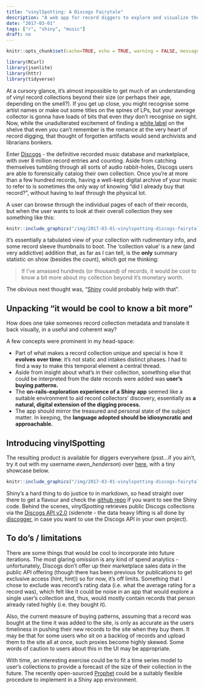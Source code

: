 ```yaml
---
title: "vinylSpotting: A Discogs Fairytale"
description: "A web app for record diggers to explore and visualize their collections."
date: "2017-03-01"
tags: ["r", "shiny", "music"]
draft: no
---
```


```r
knitr::opts_chunk$set(cache=TRUE, echo = TRUE, warning = FALSE, message = FALSE, out.width = '100%', dpi = 180, dev = 'svg')

library(RCurl)
library(jsonlite)
library(httr)
library(tidyverse)
```

At a cursory glance, it's almost impossible to get much of an understanding of vinyl record collections beyond their size (or perhaps their age, depending on the smell?). If you get up close, you might recognise some artist names or make out some titles on the spines of LPs, but your average collector is gonna have loads of bits that even *they* don't recognise on sight. Now, while the unadulterated excitement of finding a [white label](https://en.wikipedia.org/wiki/White_label) on the shelve that even *you* can't remember is the romance at the very heart of record digging, that thought of forgotten artifacts would send archivists and librarians bonkers. 

Enter [Discogs](http://www.discogs.com) - the definitive recorded music database and marketplace, with over 8 million record entries and counting. Aside from catching themselves tumbling through all sorts of audio rabbit-holes, Discogs users are able to forensically catalog their own collection. Once you're at more than a few hundred records, having a well-kept digital archive of your music to refer to is sometimes the only way of knowing "did I already buy that record?", without having to leaf through the physical lot.

A user can browse through the individual pages of each of their records, but when the user wants to look at their overall collection they see something like this:

```r
knitr::include_graphics("/img/2017-03-01-vinylspotting-discogs-fairytale/discogs-collection-page.png")
```

It's essentially a tabulated view of your collection with rudimentary info, and some record sleeve thumbnails to boot. The 'collection value' is a new (and very addictive) addition that, as far as I can tell, is the **only** summary statistic on show (besides the count), which got me thinking:

> If I've amassed hundreds (or thousand) of records, it would be cool to know a bit more about my collection beyond it's monetary worth.

The obvious next thought was, "[Shiny](https://shiny.rstudio.com/) could probably help with that".

## Unpacking "it would be cool to know a bit more"

How does one take someones record collection metadata and translate it back visually, in a useful and coherent way?

A few concepts were prominent in my head-space:

* Part of what makes a record collection unique and special is how it **evolves over time**: it's not static and intakes distinct phases. I had to find a way to make this temporal element a central thread.
* Aside from insight about what's *in* their collection, something else that could be interpreted from the date records were added was **user's buying patterns.**
* The **on-rails-exploration experience of a Shiny app** seemed like a suitable environment to aid record collectors' discovery, essentially as **a natural, digital extension of the digging process.**
* The app should mirror the treasured and personal state of the subject matter. In keeping, the **language adopted should be idiosyncratic and approachable.**

## Introducing vinylSpotting

The resulting product is available for diggers everywhere (psst...if you ain't, try it out with my username *ewen_henderson*) over [here](https://apps.ewen.io/vinylspotting), with a tiny showcase below.

```r
knitr::include_graphics("/img/2017-03-01-vinylspotting-discogs-fairytale/vinyspotting-preview.gif")
```

 Shiny's a hard thing to do justice to in markdown, so head straight over there to get a flavour and check the [github repo](https://github.com/ewenme/vinylspotting) if you want to see the Shiny code. Behind the scenes, *vinylSpotting* retrieves public Discogs collections via the [Discogs API v2.0](https://www.discogs.com/developers/) (sidenote - the data heavy lifting is all done by [discogger](https://github.com/ewenme/discogger), in case you want to use the Discogs API in your own project).

## To do's / limitations

There are some things that would be cool to incorporate into future iterations. The most glaring omission is any kind of spend analytics - unfortunately, Discogs don't offer up their marketplace sales data in the public API offering (though there has been previous for publications to get exclusive access (hint, hint)) so for now, it's off limits. Something that I chose to exclude was record's rating data (i.e. what the average rating for a record was), which felt like it could be noise in an app that would explore a single user's collection and, thus, would mostly contain records that person already rated highly (i.e. they bought it).

Also, the current measure of buying patterns, assuming that a record was bought at the time it was added to the site, is only as accurate as the users timeliness in pushing their new records to the site when they buy them. It may be that for some users who sit on a backlog of records and upload them to the site all at once, such proxies become highly skewed. Some words of caution to users about this in the UI may be appropriate.

With time, an interesting exercise could be to fit a time series model to user's collections to provide a forecast of the size of their collection in the future. The recently open-sourced [Prophet](https://facebookincubator.github.io/prophet/) could be a suitably flexible procedure to implement in a Shiny app environment.
